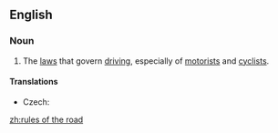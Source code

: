 ==English==
{{wikipedia|traffic}}
===Noun===
{{en-noun|-}}

# The [[law]]s that govern [[driving]], especially of [[motorist]]s and [[cyclist]]s.

====Translations====
{{trans-top|rules and regulations}}
* Czech: {{t-|cs|pravidla silničního provozu|n|p}}
{{trans-mid}}
{{trans-bottom}}

[[zh:rules of the road]]